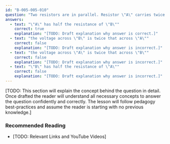 ```yaml
---
id: "B-005-005-010"
question: "Two resistors are in parallel. Resistor \"A\" carries twice the current of resistor \"B,\" which means that:"
answers:
  - text: "\"A\" has half the resistance of \"B\""
    correct: true
    explanation: "[TODO: Draft explanation why answer is correct.]"
  - text: "the voltage across \"B\" is twice that across \"A\""
    correct: false
    explanation: "[TODO: Draft explanation why answer is incorrect.]"
  - text: "the voltage across \"A\" is twice that across \"B\""
    correct: false
    explanation: "[TODO: Draft explanation why answer is incorrect.]"
  - text: "\"B\" has half the resistance of \"A\""
    correct: false
    explanation: "[TODO: Draft explanation why answer is incorrect.]"
---
```


[TODO: This section will explain the concept behind the question in detail. Once drafted the reader will understand all necessary concepts to answer the question confidently and correctly. The lesson will follow pedagogy best-practices and assume the reader is starting with no previous knowledge.]

### Recommended Reading

- [TODO: Relevant Links and YouTube Videos]
